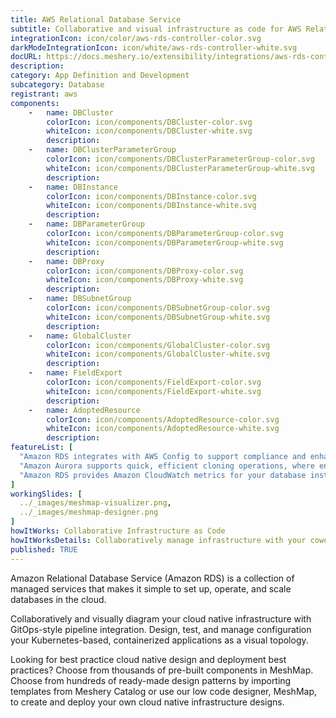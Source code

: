 ```yaml
---
title: AWS Relational Database Service
subtitle: Collaborative and visual infrastructure as code for AWS Relational Database Service
integrationIcon: icon/color/aws-rds-controller-color.svg
darkModeIntegrationIcon: icon/white/aws-rds-controller-white.svg
docURL: https://docs.meshery.io/extensibility/integrations/aws-rds-controller
description: 
category: App Definition and Development
subcategory: Database
registrant: aws
components: 
	-	name: DBCluster
		colorIcon: icon/components/DBCluster-color.svg
		whiteIcon: icon/components/DBCluster-white.svg
		description: 
	-	name: DBClusterParameterGroup
		colorIcon: icon/components/DBClusterParameterGroup-color.svg
		whiteIcon: icon/components/DBClusterParameterGroup-white.svg
		description: 
	-	name: DBInstance
		colorIcon: icon/components/DBInstance-color.svg
		whiteIcon: icon/components/DBInstance-white.svg
		description: 
	-	name: DBParameterGroup
		colorIcon: icon/components/DBParameterGroup-color.svg
		whiteIcon: icon/components/DBParameterGroup-white.svg
		description: 
	-	name: DBProxy
		colorIcon: icon/components/DBProxy-color.svg
		whiteIcon: icon/components/DBProxy-white.svg
		description: 
	-	name: DBSubnetGroup
		colorIcon: icon/components/DBSubnetGroup-color.svg
		whiteIcon: icon/components/DBSubnetGroup-white.svg
		description: 
	-	name: GlobalCluster
		colorIcon: icon/components/GlobalCluster-color.svg
		whiteIcon: icon/components/GlobalCluster-white.svg
		description: 
	-	name: FieldExport
		colorIcon: icon/components/FieldExport-color.svg
		whiteIcon: icon/components/FieldExport-white.svg
		description: 
	-	name: AdoptedResource
		colorIcon: icon/components/AdoptedResource-color.svg
		whiteIcon: icon/components/AdoptedResource-white.svg
		description: 
featureList: [
  "Amazon RDS integrates with AWS Config to support compliance and enhance security by recording and auditing changes to the configuration of your DB instance",
  "Amazon Aurora supports quick, efficient cloning operations, where entire multi-terabyte database clusters can be cloned in minutes.",
  "Amazon RDS provides Amazon CloudWatch metrics for your database instances at no additional charge."
]
workingSlides: [
  ../_images/meshmap-visualizer.png,
  ../_images/meshmap-designer.png
]
howItWorks: Collaborative Infrastructure as Code
howItWorksDetails: Collaboratively manage infrastructure with your coworkers synchronously sharing the same designs.
published: TRUE
---
```

<p>
Amazon Relational Database Service (Amazon RDS) is a collection of managed services that makes it simple to set up, operate, and scale databases in the cloud.
</p>
<p>
    Collaboratively and visually diagram your cloud native infrastructure with GitOps-style pipeline integration. Design, test, and manage configuration your Kubernetes-based, containerized applications as a visual topology.
</p>
<p>
    Looking for best practice cloud native design and deployment best practices? Choose from thousands of pre-built components in MeshMap. Choose from hundreds of ready-made design patterns by importing templates from Meshery Catalog or use our low code designer, MeshMap, to create and deploy your own cloud native infrastructure designs.
</p>

